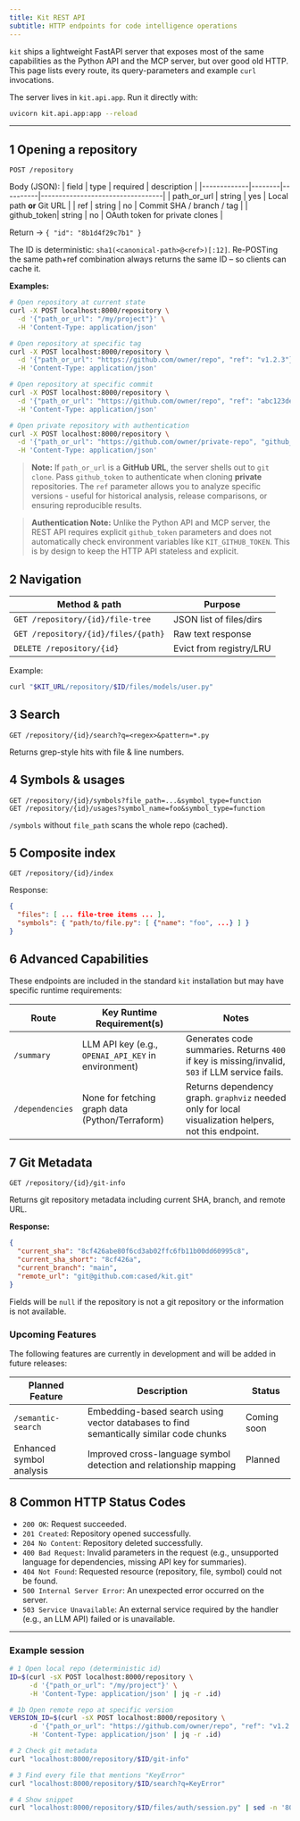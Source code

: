 ```yaml
---
title: Kit REST API
subtitle: HTTP endpoints for code intelligence operations
---
```


`kit` ships a lightweight FastAPI server that exposes most of the same
capabilities as the Python API and the MCP server, but over good old HTTP.
This page lists every route, its query-parameters and example `curl` invocations.

The server lives in `kit.api.app`.  Run it directly with:

```bash
uvicorn kit.api.app:app --reload
```

---
## 1  Opening a repository

```http
POST /repository
```
Body (JSON):
| field       | type   | required | description                      |
|-------------|--------|----------|----------------------------------|
| path_or_url | string | yes      | Local path **or** Git URL        |
| ref         | string | no       | Commit SHA / branch / tag        |
| github_token| string | no       | OAuth token for private clones   |

Return → `{ "id": "8b1d4f29c7b1" }`

The ID is deterministic: `sha1(<canonical-path>@<ref>)[:12]`.  Re-POSTing the
same path+ref combination always returns the same ID – so clients can cache it.

**Examples:**

```bash
# Open repository at current state
curl -X POST localhost:8000/repository \
  -d '{"path_or_url": "/my/project"}' \
  -H 'Content-Type: application/json'

# Open repository at specific tag
curl -X POST localhost:8000/repository \
  -d '{"path_or_url": "https://github.com/owner/repo", "ref": "v1.2.3"}' \
  -H 'Content-Type: application/json'

# Open repository at specific commit
curl -X POST localhost:8000/repository \
  -d '{"path_or_url": "https://github.com/owner/repo", "ref": "abc123def456"}' \
  -H 'Content-Type: application/json'

# Open private repository with authentication
curl -X POST localhost:8000/repository \
  -d '{"path_or_url": "https://github.com/owner/private-repo", "github_token": "ghp_xxxx"}' \
  -H 'Content-Type: application/json'
```

> **Note:** If `path_or_url` is a **GitHub URL**, the server shells out to `git clone`. Pass `github_token` to authenticate when cloning **private** repositories. The `ref` parameter allows you to analyze specific versions - useful for historical analysis, release comparisons, or ensuring reproducible results.

> **Authentication Note:** Unlike the Python API and MCP server, the REST API requires explicit `github_token` parameters and does not automatically check environment variables like `KIT_GITHUB_TOKEN`. This is by design to keep the HTTP API stateless and explicit.

## 2  Navigation

| Method & path                                   | Purpose                    |
|-------------------------------------------------|----------------------------|
| `GET /repository/{id}/file-tree`                | JSON list of files/dirs    |
| `GET /repository/{id}/files/{path}`             | Raw text response          |
| `DELETE /repository/{id}`                       | Evict from registry/LRU    |

Example:
```bash
curl "$KIT_URL/repository/$ID/files/models/user.py"
```

## 3  Search

```http
GET /repository/{id}/search?q=<regex>&pattern=*.py
```
Returns grep-style hits with file & line numbers.

## 4  Symbols & usages

```http
GET /repository/{id}/symbols?file_path=...&symbol_type=function
GET /repository/{id}/usages?symbol_name=foo&symbol_type=function
```
`/symbols` without `file_path` scans the whole repo (cached).

## 5  Composite index

```http
GET /repository/{id}/index
```
Response:
```json
{
  "files": [ ... file-tree items ... ],
  "symbols": { "path/to/file.py": [ {"name": "foo", ...} ] }
}
```

## 6  Advanced Capabilities

These endpoints are included in the standard `kit` installation but may have specific runtime requirements:

| Route              | Key Runtime Requirement(s)                                    | Notes                                                                 |
|--------------------|---------------------------------------------------------------|-----------------------------------------------------------------------|
| `/summary`         | LLM API key (e.g., `OPENAI_API_KEY` in environment)           | Generates code summaries. Returns `400` if key is missing/invalid, `503` if LLM service fails. |
| `/dependencies`    | None for fetching graph data (Python/Terraform)               | Returns dependency graph. `graphviz` needed only for local visualization helpers, not this endpoint. |

## 7  Git Metadata

```http
GET /repository/{id}/git-info
```

Returns git repository metadata including current SHA, branch, and remote URL.

**Response:**
```json
{
  "current_sha": "8cf426abe80f6cd3ab02ffc6fb11b00dd60995c8",
  "current_sha_short": "8cf426a",
  "current_branch": "main",
  "remote_url": "git@github.com:cased/kit.git"
}
```

Fields will be `null` if the repository is not a git repository or the information is not available.

### Upcoming Features

The following features are currently in development and will be added in future releases:

| Planned Feature | Description | Status |
|-----------------|-------------|--------|
| `/semantic-search` | Embedding-based search using vector databases to find semantically similar code chunks | Coming soon |
| Enhanced symbol analysis | Improved cross-language symbol detection and relationship mapping | Planned |

## 8  Common HTTP Status Codes

*   `200 OK`: Request succeeded.
*   `201 Created`: Repository opened successfully.
*   `204 No Content`: Repository deleted successfully.
*   `400 Bad Request`: Invalid parameters in the request (e.g., unsupported language for dependencies, missing API key for summaries).
*   `404 Not Found`: Requested resource (repository, file, symbol) could not be found.
*   `500 Internal Server Error`: An unexpected error occurred on the server.
*   `503 Service Unavailable`: An external service required by the handler (e.g., an LLM API) failed or is unavailable.

---
### Example session

```bash
# 1 Open local repo (deterministic id)
ID=$(curl -sX POST localhost:8000/repository \
     -d '{"path_or_url": "/my/project"}' \
     -H 'Content-Type: application/json' | jq -r .id)

# 1b Open remote repo at specific version
VERSION_ID=$(curl -sX POST localhost:8000/repository \
     -d '{"path_or_url": "https://github.com/owner/repo", "ref": "v1.2.3"}' \
     -H 'Content-Type: application/json' | jq -r .id)

# 2 Check git metadata
curl "localhost:8000/repository/$ID/git-info"

# 3 Find every file that mentions "KeyError"
curl "localhost:8000/repository/$ID/search?q=KeyError"

# 4 Show snippet
curl "localhost:8000/repository/$ID/files/auth/session.py" | sed -n '80,95p'
``` 